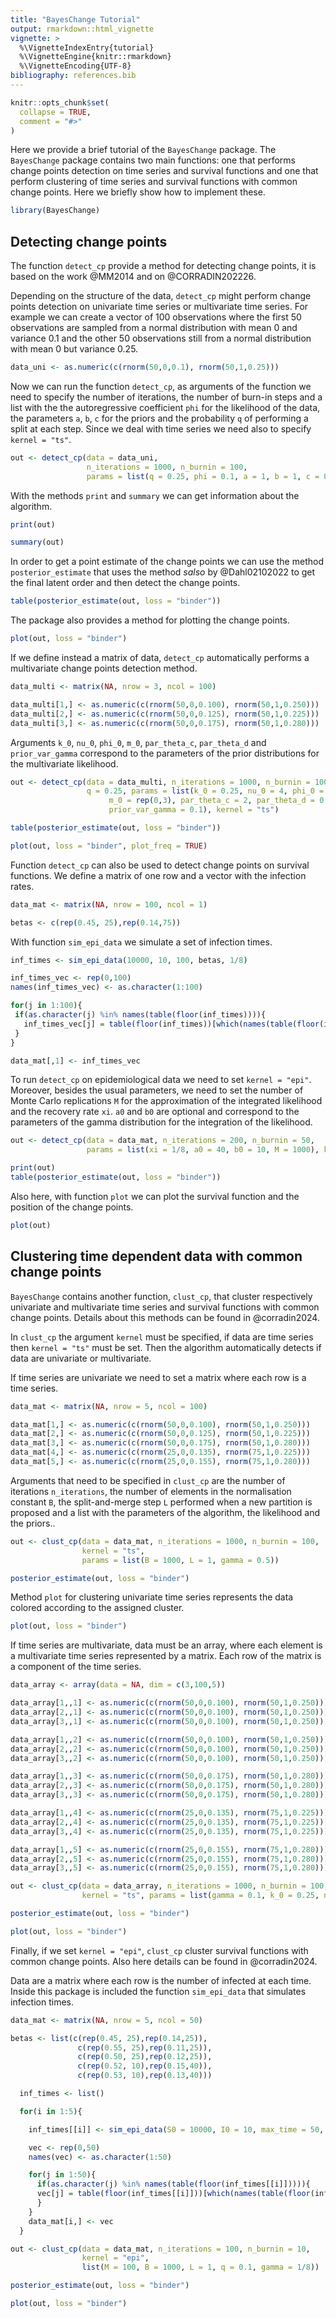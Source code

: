 ```yaml
---
title: "BayesChange Tutorial"
output: rmarkdown::html_vignette
vignette: >
  %\VignetteIndexEntry{tutorial}
  %\VignetteEngine{knitr::rmarkdown}
  %\VignetteEncoding{UTF-8}
bibliography: references.bib
---
```


```r
knitr::opts_chunk$set(
  collapse = TRUE,
  comment = "#>"
)
```

Here we provide a brief tutorial of the `BayesChange` package. The `BayesChange` package contains two main functions: one that performs change points detection on time series and survival functions and one that perform clustering of time series and survival functions with common change points. Here we briefly show how to implement these. 

```r
library(BayesChange)
```

## Detecting change points

The function `detect_cp` provide a method for detecting change points, it is based on the work @MM2014 and on @CORRADIN202226.

Depending on the structure of the data, `detect_cp` might perform change points detection on univariate time series or multivariate time series. For example we can create a vector of 100 observations where the first 50 observations are sampled from a normal distribution with mean 0 and variance 0.1 and the other 50 observations still from a normal distribution with mean 0 but variance 0.25. 

```r
data_uni <- as.numeric(c(rnorm(50,0,0.1), rnorm(50,1,0.25)))
```

Now we can run the function `detect_cp`, as arguments of the function we need to specify the number of iterations, the number of burn-in steps and a list with the the autoregressive coefficient `phi` for the likelihood of the data, the parameters `a`, `b`, `c` for the priors and the probability `q` of performing a split at each step. Since we deal with time series we need also to specify `kernel = "ts"`.

```r
out <- detect_cp(data = data_uni,                             
                 n_iterations = 1000, n_burnin = 100,  
                 params = list(q = 0.25, phi = 0.1, a = 1, b = 1, c = 0.1), kernel = "ts")
```

With the methods `print` and `summary` we can get information about the algorithm. 

```r
print(out)

summary(out)
```

In order to get a point estimate of the change points we can use the method `posterior_estimate` that uses the method *salso* by @Dahl02102022 to get the final latent order and then detect the change points. 

```r
table(posterior_estimate(out, loss = "binder"))
```

The package also provides a method for plotting the change points. 

```r
plot(out, loss = "binder")
```

If we define instead a matrix of data, `detect_cp` automatically performs a multivariate change points detection method. 

```r
data_multi <- matrix(NA, nrow = 3, ncol = 100)

data_multi[1,] <- as.numeric(c(rnorm(50,0,0.100), rnorm(50,1,0.250)))
data_multi[2,] <- as.numeric(c(rnorm(50,0,0.125), rnorm(50,1,0.225)))
data_multi[3,] <- as.numeric(c(rnorm(50,0,0.175), rnorm(50,1,0.280)))
```

Arguments `k_0`, `nu_0`, `phi_0`, `m_0`, `par_theta_c`, `par_theta_d` and `prior_var_gamma` correspond to the parameters of the prior distributions for the multivariate likelihood. 

```r
out <- detect_cp(data = data_multi, n_iterations = 1000, n_burnin = 100,
                 q = 0.25, params = list(k_0 = 0.25, nu_0 = 4, phi_0 = diag(1,3,3), 
                      m_0 = rep(0,3), par_theta_c = 2, par_theta_d = 0.2, 
                      prior_var_gamma = 0.1), kernel = "ts")

table(posterior_estimate(out, loss = "binder"))
```

```r
plot(out, loss = "binder", plot_freq = TRUE)
```

Function `detect_cp` can also be used to detect change points on survival functions. We define a matrix of one row and a vector with the infection rates.

```r
data_mat <- matrix(NA, nrow = 100, ncol = 1)

betas <- c(rep(0.45, 25),rep(0.14,75))
```

With function `sim_epi_data` we simulate a set of infection times. 

```r
inf_times <- sim_epi_data(10000, 10, 100, betas, 1/8)

inf_times_vec <- rep(0,100)
names(inf_times_vec) <- as.character(1:100)

for(j in 1:100){
 if(as.character(j) %in% names(table(floor(inf_times)))){
   inf_times_vec[j] = table(floor(inf_times))[which(names(table(floor(inf_times))) == j)]
 }
}

data_mat[,1] <- inf_times_vec
```

To run `detect_cp` on epidemiological data we need to set `kernel = "epi"`. Moreover, besides the usual parameters, we need to set the number of Monte Carlo replications `M` for the approximation of the integrated likelihood and the recovery rate `xi`. `a0` and `b0` are optional and correspond to the parameters of the gamma distribution for the integration of the likelihood. 

```r
out <- detect_cp(data = data_mat, n_iterations = 200, n_burnin = 50,
                 params = list(xi = 1/8, a0 = 40, b0 = 10, M = 1000), kernel = "epi")

print(out)
table(posterior_estimate(out, loss = "binder"))
```

Also here, with function `plot` we can plot the survival function and the position of the change points. 

```r
plot(out)
```



## Clustering time dependent data with common change points


`BayesChange` contains another function, `clust_cp`, that cluster respectively univariate and multivariate time series and survival functions with common change points. Details about this methods can be found in @corradin2024.

In `clust_cp` the argument `kernel` must be specified, if data are time series then `kernel = "ts"` must be set. Then the algorithm automatically detects if data are univariate or multivariate. 

If time series are univariate we need to set a matrix where each row is a time series.

```r
data_mat <- matrix(NA, nrow = 5, ncol = 100)

data_mat[1,] <- as.numeric(c(rnorm(50,0,0.100), rnorm(50,1,0.250)))
data_mat[2,] <- as.numeric(c(rnorm(50,0,0.125), rnorm(50,1,0.225)))
data_mat[3,] <- as.numeric(c(rnorm(50,0,0.175), rnorm(50,1,0.280)))
data_mat[4,] <- as.numeric(c(rnorm(25,0,0.135), rnorm(75,1,0.225)))
data_mat[5,] <- as.numeric(c(rnorm(25,0,0.155), rnorm(75,1,0.280)))

```

Arguments that need to be specified in `clust_cp` are the number of iterations `n_iterations`, the number of elements in the normalisation constant `B`, the split-and-merge step `L` performed when a new partition is proposed and a list with the parameters of the algorithm, the likelihood and the priors..

```r
out <- clust_cp(data = data_mat, n_iterations = 1000, n_burnin = 100, 
                kernel = "ts",
                params = list(B = 1000, L = 1, gamma = 0.5))

posterior_estimate(out, loss = "binder")
```

Method `plot` for clustering univariate time series represents the data colored according to the assigned cluster. 

```r
plot(out, loss = "binder")
```



If time series are multivariate, data must be an array, where each element is a multivariate time series represented by a matrix. Each row of the matrix is a component of the time series. 

```r
data_array <- array(data = NA, dim = c(3,100,5))

data_array[1,,1] <- as.numeric(c(rnorm(50,0,0.100), rnorm(50,1,0.250)))
data_array[2,,1] <- as.numeric(c(rnorm(50,0,0.100), rnorm(50,1,0.250)))
data_array[3,,1] <- as.numeric(c(rnorm(50,0,0.100), rnorm(50,1,0.250)))

data_array[1,,2] <- as.numeric(c(rnorm(50,0,0.100), rnorm(50,1,0.250)))
data_array[2,,2] <- as.numeric(c(rnorm(50,0,0.100), rnorm(50,1,0.250)))
data_array[3,,2] <- as.numeric(c(rnorm(50,0,0.100), rnorm(50,1,0.250)))

data_array[1,,3] <- as.numeric(c(rnorm(50,0,0.175), rnorm(50,1,0.280)))
data_array[2,,3] <- as.numeric(c(rnorm(50,0,0.175), rnorm(50,1,0.280)))
data_array[3,,3] <- as.numeric(c(rnorm(50,0,0.175), rnorm(50,1,0.280)))

data_array[1,,4] <- as.numeric(c(rnorm(25,0,0.135), rnorm(75,1,0.225)))
data_array[2,,4] <- as.numeric(c(rnorm(25,0,0.135), rnorm(75,1,0.225)))
data_array[3,,4] <- as.numeric(c(rnorm(25,0,0.135), rnorm(75,1,0.225)))

data_array[1,,5] <- as.numeric(c(rnorm(25,0,0.155), rnorm(75,1,0.280)))
data_array[2,,5] <- as.numeric(c(rnorm(25,0,0.155), rnorm(75,1,0.280)))
data_array[3,,5] <- as.numeric(c(rnorm(25,0,0.155), rnorm(75,1,0.280)))

```

```r
out <- clust_cp(data = data_array, n_iterations = 1000, n_burnin = 100, 
                kernel = "ts", params = list(gamma = 0.1, k_0 = 0.25, nu_0 = 5,  phi_0 = diag(0.1,3,3), m_0 = rep(0,3)))

posterior_estimate(out, loss = "binder")
```


```r
plot(out, loss = "binder")
```

Finally, if we set `kernel = "epi"`, `clust_cp` cluster survival functions with common change points. Also here details can be found in @corradin2024.

Data are a matrix where each row is the number of infected at each time. Inside this package is included the function `sim_epi_data` that simulates infection times. 

```r
data_mat <- matrix(NA, nrow = 5, ncol = 50)

betas <- list(c(rep(0.45, 25),rep(0.14,25)),
               c(rep(0.55, 25),rep(0.11,25)),
               c(rep(0.50, 25),rep(0.12,25)),
               c(rep(0.52, 10),rep(0.15,40)),
               c(rep(0.53, 10),rep(0.13,40)))

  inf_times <- list()

  for(i in 1:5){

    inf_times[[i]] <- sim_epi_data(S0 = 10000, I0 = 10, max_time = 50, beta_vec = betas[[i]], xi_0 = 1/8)

    vec <- rep(0,50)
    names(vec) <- as.character(1:50)

    for(j in 1:50){
      if(as.character(j) %in% names(table(floor(inf_times[[i]])))){
      vec[j] = table(floor(inf_times[[i]]))[which(names(table(floor(inf_times[[i]]))) == j)]
      }
    }
    data_mat[i,] <- vec
  }


```


```r
out <- clust_cp(data = data_mat, n_iterations = 100, n_burnin = 10, 
                kernel = "epi", 
                list(M = 100, B = 1000, L = 1, q = 0.1, gamma = 1/8))

posterior_estimate(out, loss = "binder")
```

```r
plot(out, loss = "binder")
```

